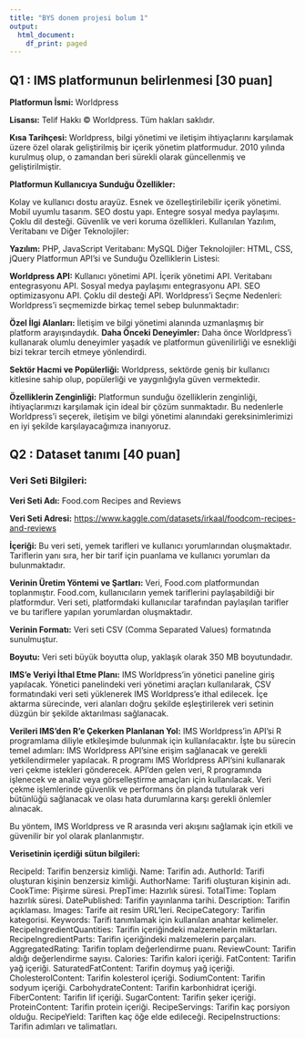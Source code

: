 ```yaml
---
title: "BYS donem projesi bolum 1"
output:
  html_document:
    df_print: paged
---
```


## **Q1 : IMS platformunun belirlenmesi [30 puan]**

**Platformun İsmi:** Worldpress

**Lisansı:** Telif Hakkı © Worldpress. Tüm hakları saklıdır.

**Kısa Tarihçesi:** Worldpress, bilgi yönetimi ve iletişim ihtiyaçlarını karşılamak üzere özel olarak geliştirilmiş bir içerik yönetim platformudur. 2010 yılında kurulmuş olup, o zamandan beri sürekli olarak güncellenmiş ve geliştirilmiştir.

**Platformun Kullanıcıya Sunduğu Özellikler:**

Kolay ve kullanıcı dostu arayüz. Esnek ve özelleştirilebilir içerik yönetimi. Mobil uyumlu tasarım. SEO dostu yapı. Entegre sosyal medya paylaşımı. Çoklu dil desteği. Güvenlik ve veri koruma özellikleri. Kullanılan Yazılım, Veritabanı ve Diğer Teknolojiler:

**Yazılım:** PHP, JavaScript Veritabanı: MySQL Diğer Teknolojiler: HTML, CSS, jQuery Platformun API'si ve Sunduğu Özelliklerin Listesi:

**Worldpress API:** Kullanıcı yönetimi API. İçerik yönetimi API. Veritabanı entegrasyonu API. Sosyal medya paylaşımı entegrasyonu API. SEO optimizasyonu API. Çoklu dil desteği API. Worldpress'i Seçme Nedenleri: Worldpress'i seçmemizde birkaç temel sebep bulunmaktadır:

**Özel İlgi Alanları:** İletişim ve bilgi yönetimi alanında uzmanlaşmış bir platform arayışındaydık. **Daha Önceki Deneyimler:** Daha önce Worldpress'i kullanarak olumlu deneyimler yaşadık ve platformun güvenilirliği ve esnekliği bizi tekrar tercih etmeye yönlendirdi.

**Sektör Hacmi ve Popülerliği:** Worldpress, sektörde geniş bir kullanıcı kitlesine sahip olup, popülerliği ve yaygınlığıyla güven vermektedir.

**Özelliklerin Zenginliği:** Platformun sunduğu özelliklerin zenginliği, ihtiyaçlarımızı karşılamak için ideal bir çözüm sunmaktadır. Bu nedenlerle Worldpress'i seçerek, iletişim ve bilgi yönetimi alanındaki gereksinimlerimizi en iyi şekilde karşılayacağımıza inanıyoruz.

## **Q2 : Dataset tanımı [40 puan]**

### Veri Seti Bilgileri:

**Veri Seti Adı:** Food.com Recipes and Reviews

**Veri Seti Adresi:** <https://www.kaggle.com/datasets/irkaal/foodcom-recipes-and-reviews>

**İçeriği:** Bu veri seti, yemek tarifleri ve kullanıcı yorumlarından oluşmaktadır. Tariflerin yanı sıra, her bir tarif için puanlama ve kullanıcı yorumları da bulunmaktadır.

**Verinin Üretim Yöntemi ve Şartları:** Veri, Food.com platformundan toplanmıştır. Food.com, kullanıcıların yemek tariflerini paylaşabildiği bir platformdur. Veri seti, platformdaki kullanıcılar tarafından paylaşılan tarifler ve bu tariflere yapılan yorumlardan oluşmaktadır.

**Verinin Formatı:** Veri seti CSV (Comma Separated Values) formatında sunulmuştur.

**Boyutu:** Veri seti büyük boyutta olup, yaklaşık olarak 350 MB boyutundadır.

**IMS'e Veriyi İthal Etme Planı:** IMS Worldpress'in yönetici paneline giriş yapılacak. Yönetici panelindeki veri yönetimi araçları kullanılarak, CSV formatındaki veri seti yüklenerek IMS Worldpress'e ithal edilecek. İçe aktarma sürecinde, veri alanları doğru şekilde eşleştirilerek veri setinin düzgün bir şekilde aktarılması sağlanacak.

**Verileri IMS'den R'e Çekerken Planlanan Yol:** IMS Worldpress'in API'si R programlama diliyle etkileşimde bulunmak için kullanılacaktır. İşte bu sürecin temel adımları: IMS Worldpress API'sine erişim sağlanacak ve gerekli yetkilendirmeler yapılacak. R programı IMS Worldpress API'sini kullanarak veri çekme istekleri gönderecek. API'den gelen veri, R programında işlenecek ve analiz veya görselleştirme amaçları için kullanılacak. Veri çekme işlemlerinde güvenlik ve performans ön planda tutularak veri bütünlüğü sağlanacak ve olası hata durumlarına karşı gerekli önlemler alınacak.

Bu yöntem, IMS Worldpress ve R arasında veri akışını sağlamak için etkili ve güvenilir bir yol olarak planlanmıştır.

**Verisetinin içerdiği sütun bilgileri:**

RecipeId: Tarifin benzersiz kimliği. Name: Tarifin adı. AuthorId: Tarifi oluşturan kişinin benzersiz kimliği. AuthorName: Tarifi oluşturan kişinin adı. CookTime: Pişirme süresi. PrepTime: Hazırlık süresi. TotalTime: Toplam hazırlık süresi. DatePublished: Tarifin yayınlanma tarihi. Description: Tarifin açıklaması. Images: Tarife ait resim URL'leri. RecipeCategory: Tarifin kategorisi. Keywords: Tarifi tanımlamak için kullanılan anahtar kelimeler. RecipeIngredientQuantities: Tarifin içeriğindeki malzemelerin miktarları. RecipeIngredientParts: Tarifin içeriğindeki malzemelerin parçaları. AggregatedRating: Tarifin toplam değerlendirme puanı. ReviewCount: Tarifin aldığı değerlendirme sayısı. Calories: Tarifin kalori içeriği. FatContent: Tarifin yağ içeriği. SaturatedFatContent: Tarifin doymuş yağ içeriği. CholesterolContent: Tarifin kolesterol içeriği. SodiumContent: Tarifin sodyum içeriği. CarbohydrateContent: Tarifin karbonhidrat içeriği. FiberContent: Tarifin lif içeriği. SugarContent: Tarifin şeker içeriği. ProteinContent: Tarifin protein içeriği. RecipeServings: Tarifin kaç porsiyon olduğu. RecipeYield: Tariften kaç öğe elde edileceği. RecipeInstructions: Tarifin adımları ve talimatları.
